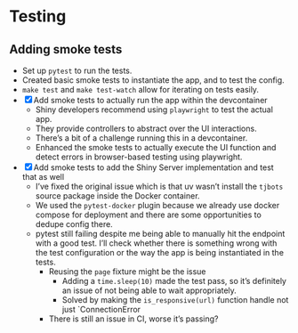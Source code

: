 # Testing

## Adding smoke tests

- Set up `pytest` to run the tests. 
- Created basic smoke tests to instantiate the app, and to test the config.
- `make test` and `make test-watch` allow for iterating on tests easily. 
- [x] Add smoke tests to actually run the app within the devcontainer 
    - Shiny developers recommend using `playwright` to test the actual app. 
    - They provide controllers to abstract over the UI interactions.
    - There's a bit of a challenge running this in a devcontainer.
    - Enhanced the smoke tests to actually execute the UI function and detect errors in browser-based testing using playwright.
- [x] Add smoke tests to add the Shiny Server implementation and test that as well
    - I've fixed the original issue which is that uv wasn't install the `tjbots` source package inside the Docker container.
    - We used the `pytest-docker` plugin because we already use docker compose for deployment and there are some opportunities to dedupe config there.
    - pytest still failing despite me being able to manually hit the endpoint with a good test. I'll check whether there is something wrong with the test configuration or the way the app is being instantiated in the tests.
        - Reusing the `page` fixture might be the issue
            - Adding a `time.sleep(10)` made the test pass, so it's definitely an issue of not being able to wait appropriately. 
            - Solved by making the `is_responsive(url)` function handle not just `ConnectionError
        - There is still an issue in CI, worse it's passing?